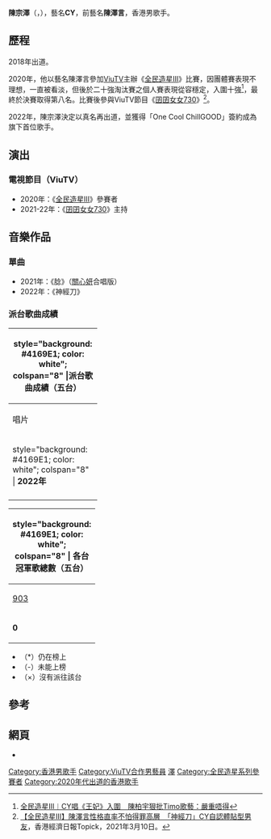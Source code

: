 {{NOT|黃宗澤}}
{{藝人
| 類型 = 男歌手
| 姓名 = 陳宗澤
| 圖片 = 
| 圖片簡介 = 
| 羅馬拼音 = Chan Chung Chak
| 英文名 = Chase Chan
| 暱稱 = 神經刀CY
| 別名 = CY、陳澤言
| 出生日期 = {{Birth_date_and_age|1996|3|16}}
| 出生地點 = {{BHKG}}
| 逝世日期 = 
| 逝世地點 = 
| 國籍 = {{CNHK}}
| 籍貫 = 
| 職業 = 歌手
| 語言 = [[粵語|粵語]]、[[英文|英文]]、[[普通話|普通話]]
| 教育程度 = [[香港公開大學李嘉誠專業進修學院|香港公開大學李嘉誠專業進修學院]]心理學高級文憑
| 母校 = {{plainlist |
*[[中華基金中學|中華基金中學]]
*[[聖母院書院|聖母院書院]]
*[[香港公開大學李嘉誠專業進修學院|香港公開大學李嘉誠專業進修學院]]
}}
| 出道日期 = 2018年
| 出身地 = {{HKG}}
| 代表作 = 《[[全民造星III|全民造星III]]》<br/>
| 活躍年代 = 2020年至今
| 唱片公司 = [[天下一集團#藝人管理|One Cool ChillGOOD]] (2022年 - )
| 經理人公司 = 
| 經紀公司 = 神經刀工作室 (2018年 - 2022年）<br/> [[天下一集團#藝人管理|One Cool ChillGOOD]] (2022年 - )
}}
'''陳宗澤'''（{{lang-en|Chase Chan}}，{{bd|1996年|3月16日}}），藝名'''CY'''，前藝名'''陳澤言'''，香港男歌手。

== 歷程 ==
2018年出道。

2020年，他以藝名陳澤言參加[[ViuTV|ViuTV]]主辦《[[全民造星III|全民造星III]]》比賽，因團體賽表現不理想，一直被看淡，但後於二十強淘汰賽之個人賽表現從容穩定，入圍十強<ref>[https://www.hk01.com/%E7%9C%BE%E6%A8%82%E8%BF%B7/563257/ 全民造星III︱CY唱《王妃》入圍　陳柏宇狠批Timo歌藝：嚴重唔得]</ref>，最終於決賽取得第八名。比賽後參與ViuTV節目《[[囝囝女女730|囝囝女女730]]》<ref>[https://topick.hket.com/article/2896508/%E3%80%90%E5%85%A8%E6%B0%91%E9%80%A0%E6%98%9FIII%E3%80%91%E9%99%B3%E6%BE%A4%E8%A8%80%E6%80%A7%E6%A0%BC%E7%9B%B4%E7%8E%87%E4%B8%8D%E6%80%95%E5%BE%97%E7%BD%AA%E9%AB%98%E5%B1%A4%E3%80%80%E3%80%8C%E7%A5%9E%E7%B6%93%E5%88%80%E3%80%8DCY%E8%87%AA%E8%AA%8D%E9%AB%94%E8%B2%BC%E5%9E%8B%E7%94%B7%E5%8F%8B 【全民造星III】陳澤言性格直率不怕得罪高層　「神經刀」CY自認體貼型男友]，香港經濟日報Topick，2021年3月10日。</ref>。

2022年，陳宗澤決定以真名再出道，並獲得「One Cool ChillGOOD」簽約成為旗下首位歌手。

==演出==
===電視節目（ViuTV）===
*2020年：《[[全民造星III|全民造星III]]》參賽者
*2021-22年：《[[囝囝女女730|囝囝女女730]]》主持
==音樂作品==
===單曲===
*2021年：《腍》（[[關心妍|關心妍]]合唱版）
*2022年：《神經刀》

=== 派台歌曲成績 ===
{| class="wikitable" cellpadding="1"
|-
! style="background: #4169E1; color: white"; colspan="8" |'''派台歌曲成績（五台）'''
|-
| width="160"| 唱片 || width="160"| 歌曲 || width="50"| [[903專業推介|903]] || width="50"| [[歷年中文歌曲龍虎榜冠軍歌曲|RTHK]] || width="50"| [[新城勁爆流行榜|997]] || width="50"| [[勁歌金榜|TVB]] ||width="50"| [[Chill_Club_推介榜|ViuTV]] ||colspan=2 width="240"| 備註
|-
! style="background: #4169E1; color: white"; colspan="8" |  '''2022年'''
|-
|  || 神經刀 || 4* || - || - || - || - ||
|}
{| class="wikitable" cellpadding="1"
|-
! style="background: #4169E1; color: white";  colspan="8" | '''各台冠軍歌總數（五台）'''
|-
| width="50"| [[903專業推介|903]] || width="50"| [[歷年中文歌曲龍虎榜冠軍歌曲|RTHK]] || width="50"| [[新城勁爆流行榜|997]] || width="50"| [[勁歌金榜|TVB]] || width="50"| [[Chill_Club_推介榜|ViuTV]] || width="240"| 備註
|-
| '''0''' || '''0''' || '''0''' || '''0'''|| '''0''' || '''五台冠軍歌總數：0'''
|}

*（*）仍在榜上
*（-）未能上榜
*（×）沒有派往該台

==參考==
{{reflist}}

==網頁==
*{{IG|chasec316}}

{{全民造星系列}}
{{天下一集團}}
{{DEFAULTSORT:chan}}
[[Category:香港男歌手|Category:香港男歌手]]
[[Category:ViuTV合作男藝員|Category:ViuTV合作男藝員]]
[[Category:陳姓|澤]]
[[Category:全民造星系列參賽者|Category:全民造星系列參賽者]]
[[Category:2020年代出道的香港歌手|Category:2020年代出道的香港歌手]]